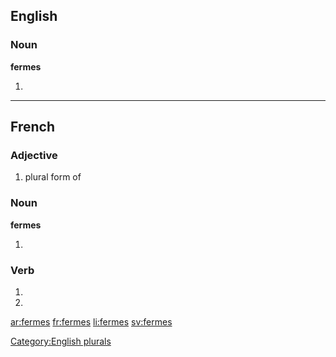 {{also|fermés}}
==English==

===Noun===
'''fermes'''

# {{plural of|[[ferme]]}}

[[Category:English plurals]]

----

==French==

===Adjective===
{{infl|fr|adjective form}}

# plural form of '''{{l|fr|ferme}}'''

===Noun===
'''fermes'''

# {{plural of|ferme|lang=French}}

===Verb===
{{fr-verb-form}}

# {{form of|Second-person singular present indicative|[[fermer#French|fermer]]|lang=French}}
# {{form of|Second-person singular present subjunctive|fermer#French|fermer|lang=French}}

[[ar:fermes]]
[[fr:fermes]]
[[li:fermes]]
[[sv:fermes]]